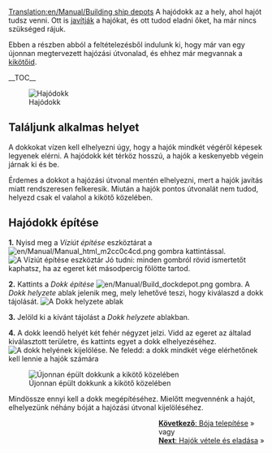 [[Translation:en/Manual/Building ship depots]]
{{hu/Manual/Tutorial/Oktatás}}
A hajódokk az a hely, ahol hajót tudsz venni. Ott is [[hu/Manual/Járművek javítása|javítják]] a hajókat, és ott tudod eladni őket, ha már nincs szükséged rájuk.

Ebben a részben abból a feltételezésből indulunk ki, hogy már van egy újonnan megtervezett hajózási útvonalad, és ehhez már megvannak a [[hu/Manual/Kikötő építése|kikötőid]].

__TOC__

[[File:en/Manual/Shipdepot-construction-1.png|frame|left|Hajódokk]]
==Találjunk alkalmas helyet==
A dokkokat vízen kell elhelyezni úgy, hogy a hajók mindkét végéről képesek legyenek elérni. A hajódokk két térköz hosszú, a hajók a keskenyebb végein járnak ki és be. 

Érdemes a dokkot a hajózási útvonal mentén elhelyezni, mert a hajók javítás miatt rendszeresen felkeresik. Miután a hajók pontos útvonalát nem tudod, helyezd csak el valahol a kikötő közelében.


==Hajódokk építése==

'''1.''' Nyisd meg a ''Víziút építése'' eszköztárat a [[File:en/Manual/Manual html m2cc0c4cd.png]] gombra kattintással.
[[File:en/Manual/Dock toolbar.png|frame|none|A ''Víziút építése'' eszköztár]]
Jó tudni: minden gombról rövid ismertetőt kaphatsz, ha az egeret két másodpercig fölötte tartod.

'''2.''' Kattints a ''Dokk építése'' [[File:en/Manual/Build dockdepot.png]] gombra. A ''Dokk helyzete'' ablak jelenik meg, mely lehetővé teszi, hogy kiválaszd a dokk tájolását.
[[File:en/Manual/Ship-depot-orientation.png|frame|none|A ''Dokk helyzete'' ablak]]

'''3.''' Jelöld ki a kívánt tájolást a ''Dokk helyzete'' ablakban.

'''4.''' A dokk leendő helyét két fehér négyzet jelzi. Vidd az egeret az általad kiválasztott területre, és kattints egyet a dokk elhelyezéséhez. 
[[File:en/Manual/Shipdepot-construction-3.png|frame|none|A dokk helyének kijelölése. Ne feledd: a dokk mindkét vége elérhetőnek kell lennie a hajók számára]]

[[File:en/Manual/Shipdepot-construction-4.png|frame|right|Újonnan épült dokkunk a kikötő közelében]]

Mindössze ennyi kell a dokk megépítéséhez. Mielőtt megvennénk a hajót, elhelyezünk néhány bóját a hajózási útvonal kijelöléséhez.

<span style="float: right">[[hu/Manual/Bója telepítése|'''Következő''': Bója telepítése]] &raquo;
<br />
vagy
<br />
[[hu/Manual/Hajók vétele és eladása|'''Next''': Hajók vétele és eladása]] &raquo;</span>
